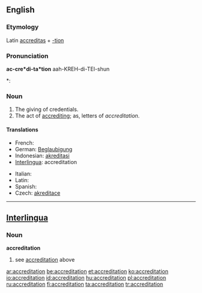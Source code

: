 ==English==

===Etymology===
Latin [[accreditas]] + [[-tion]]

===Pronunciation===
'''ac-cre*di-ta*tion'''
{{rfap}}
aah-KREH-di-TEI-shun
*: {{rhymes|eɪʃǝn}}

===Noun===
{{en-noun}}

# The giving of credentials.
# The act of [[accrediting]]; as, letters of ''accreditation''.

====Translations====
{{trans-top|giving of credentials}}
* French: {{t+|fr|accréditation}}
* German: [[Beglaubigung]] {{f}}
* Indonesian: [[akreditasi]]
* [[Interlingua]]: accreditation
{{trans-mid}}
* Italian: {{t-|it|accreditamento}}
* Latin: {{t-|la|accreditatio}}
* Spanish: {{t-|es|acreditación}}
* Czech: [[akreditace]]
{{trans-bottom}}

----

==[[Interlingua]]==

===Noun===
'''accreditation'''

# see [[accreditation]] above

[[ar:accreditation]]
[[be:accreditation]]
[[et:accreditation]]
[[ko:accreditation]]
[[io:accreditation]]
[[id:accreditation]]
[[hu:accreditation]]
[[pl:accreditation]]
[[ru:accreditation]]
[[fi:accreditation]]
[[ta:accreditation]]
[[tr:accreditation]]